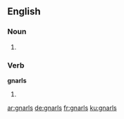 ==English==

===Noun===
{{head|en}}

# {{plural of|gnarl}}

===Verb===
'''gnarls'''

# {{en-third-person singular of|gnarl}}

[[ar:gnarls]]
[[de:gnarls]]
[[fr:gnarls]]
[[ku:gnarls]]